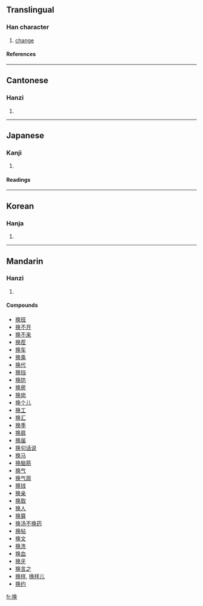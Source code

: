 {{see|換}}

==Translingual==
===Han character===
{{Han char|rn=64|rad=手|as=07|sn=10|four=|canj=手弓月大 (QNBK), X手弓月大 (XQNBK)}}
# [[change]]
====References====
{{Han ref|kx=0434.241|hdz=31886.040|uh=6362|ud=25442}}
----
==Cantonese==
===Hanzi===
{{yue-hanzi|jyut=|y=wun6}}
# {{defn|Cantonese}}
----
==Japanese==
===Kanji===
{{ja-kanji|grade=|rs=手07}}
# {{defn|Japanese}} 
====Readings====
{{ja-readings|on=[[かん]] (kan)|kun=[[かえる]] (kaeru), [[かわる]] (kawaru)}}
----
==Korean==
===Hanja===
{{ko-hanja|hangeul=환|eumhun=|rv=hwan|mr=hwan|y=hwan}}
# {{defn|Korean}}
----
==Mandarin==
===Hanzi===
{{cmn-hanzi|tra=換|pin=[[huàn]] (huan4), [[lì]] (li4)|wg=huan<sup>4</sup>, li<sup>4</sup>}}
# {{defn|Mandarin}}

====Compounds====
*[[换班]]
*[[换不开]]
*[[换不来]]
*[[换茬]]
*[[换车]]
*[[换乘]]
*[[换代]]
*[[换挡]]
*[[换防]]
*[[换房]]
*[[换岗]]
*[[换个儿]]
*[[换工]]
*[[换汇]]
*[[换季]]
*[[换肩]]
*[[换届]]
*[[换句话说]]
*[[换马]]
*[[换脑筋]]
*[[换气]]
*[[换气扇]]
*[[换钱]]
*[[换亲]]
*[[换取]]
*[[换人]]
*[[换算]]
*[[换汤不换药]]
*[[换帖]]
*[[换文]]
*[[换洗]]
*[[换血]]
*[[换牙]]
*[[换言之]]
*[[换样]], [[换样儿]]
*[[换约]]

[[fr:换]]